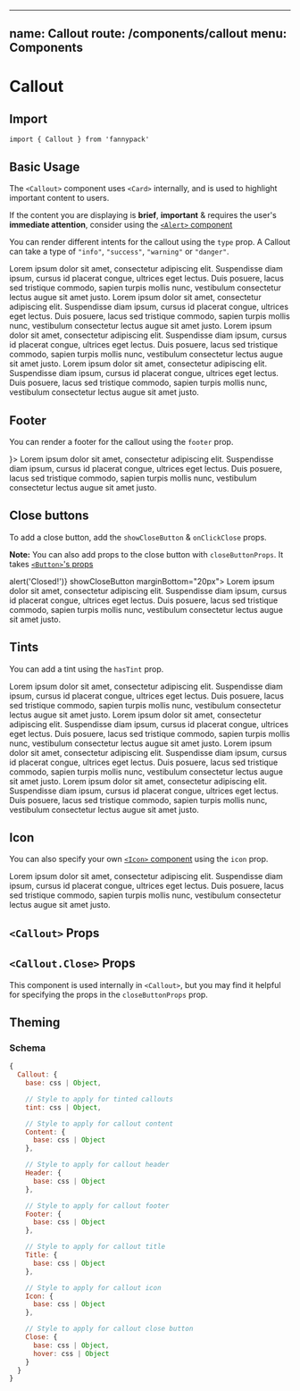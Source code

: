 
---
name: Callout
route: /components/callout
menu: Components
---


# Callout

## Import

`import { Callout } from 'fannypack'`

## Basic Usage

The `<Callout>` component uses `<Card>` internally, and is used to highlight important content to users.

If the content you are displaying is **brief**, **important** & requires the user's **immediate attention**, consider using the [`<Alert>` component](/components/alert)

You can render different intents for the callout using the `type` prop. A Callout can take a type of `"info"`, `"success"`, `"warning"` or `"danger"`.

<Playground>
  <Callout type="info" title="This is a title" marginBottom="20px">
    Lorem ipsum dolor sit amet, consectetur adipiscing elit. Suspendisse diam ipsum, cursus id placerat congue, ultrices
    eget lectus. Duis posuere, lacus sed tristique commodo, sapien turpis mollis nunc, vestibulum consectetur lectus
    augue sit amet justo.
  </Callout>
  <Callout type="success" title="This is a title" marginBottom="20px">
    Lorem ipsum dolor sit amet, consectetur adipiscing elit. Suspendisse diam ipsum, cursus id placerat congue, ultrices
    eget lectus. Duis posuere, lacus sed tristique commodo, sapien turpis mollis nunc, vestibulum consectetur lectus
    augue sit amet justo.
  </Callout>
  <Callout type="danger" title="This is a title" marginBottom="20px">
    Lorem ipsum dolor sit amet, consectetur adipiscing elit. Suspendisse diam ipsum, cursus id placerat congue, ultrices
    eget lectus. Duis posuere, lacus sed tristique commodo, sapien turpis mollis nunc, vestibulum consectetur lectus
    augue sit amet justo.
  </Callout>
  <Callout type="warning" title="This is a title" marginBottom="20px">
    Lorem ipsum dolor sit amet, consectetur adipiscing elit. Suspendisse diam ipsum, cursus id placerat congue, ultrices
    eget lectus. Duis posuere, lacus sed tristique commodo, sapien turpis mollis nunc, vestibulum consectetur lectus
    augue sit amet justo.
  </Callout>
</Playground>

## Footer

You can render a footer for the callout using the `footer` prop.

<Playground>
  <Callout type="info" title="This is a title" footer={<ActionButtons justifyContent="flex-end" width="100%" submitProps={{ palette: 'info' }} />}>
    Lorem ipsum dolor sit amet, consectetur adipiscing elit. Suspendisse diam ipsum, cursus id placerat congue, ultrices
    eget lectus. Duis posuere, lacus sed tristique commodo, sapien turpis mollis nunc, vestibulum consectetur lectus
    augue sit amet justo.
  </Callout>
</Playground>

## Close buttons

To add a close button, add the `showCloseButton` & `onClickClose` props.

**Note:** You can also add props to the close button with `closeButtonProps`. It takes [`<Button>`'s props](/components/button)

<Playground>
  <Callout type="info" title="This is a title" onClickClose={() => alert('Closed!')} showCloseButton marginBottom="20px">
    Lorem ipsum dolor sit amet, consectetur adipiscing elit. Suspendisse diam ipsum, cursus id placerat congue, ultrices
    eget lectus. Duis posuere, lacus sed tristique commodo, sapien turpis mollis nunc, vestibulum consectetur lectus
    augue sit amet justo.
  </Callout>
</Playground>

## Tints

You can add a tint using the `hasTint` prop.

<Playground>
  <Callout hasTint type="info" title="This is a title" marginBottom="20px">
    Lorem ipsum dolor sit amet, consectetur adipiscing elit. Suspendisse diam ipsum, cursus id placerat congue, ultrices
    eget lectus. Duis posuere, lacus sed tristique commodo, sapien turpis mollis nunc, vestibulum consectetur lectus
    augue sit amet justo.
  </Callout>
  <Callout hasTint type="success" title="This is a title" marginBottom="20px">
    Lorem ipsum dolor sit amet, consectetur adipiscing elit. Suspendisse diam ipsum, cursus id placerat congue, ultrices
    eget lectus. Duis posuere, lacus sed tristique commodo, sapien turpis mollis nunc, vestibulum consectetur lectus
    augue sit amet justo.
  </Callout>
  <Callout hasTint type="danger" title="This is a title" marginBottom="20px">
    Lorem ipsum dolor sit amet, consectetur adipiscing elit. Suspendisse diam ipsum, cursus id placerat congue, ultrices
    eget lectus. Duis posuere, lacus sed tristique commodo, sapien turpis mollis nunc, vestibulum consectetur lectus
    augue sit amet justo.
  </Callout>
  <Callout hasTint type="warning" title="This is a title" marginBottom="20px">
    Lorem ipsum dolor sit amet, consectetur adipiscing elit. Suspendisse diam ipsum, cursus id placerat congue, ultrices
    eget lectus. Duis posuere, lacus sed tristique commodo, sapien turpis mollis nunc, vestibulum consectetur lectus
    augue sit amet justo.
  </Callout>
</Playground>

## Icon

You can also specify your own [`<Icon>` component](/components/icon) using the `icon` prop.

<Playground>
  <Callout icon="igloo" title="This is a title">
    Lorem ipsum dolor sit amet, consectetur adipiscing elit. Suspendisse diam ipsum, cursus id placerat congue, ultrices
    eget lectus. Duis posuere, lacus sed tristique commodo, sapien turpis mollis nunc, vestibulum consectetur lectus
    augue sit amet justo.
  </Callout>
</Playground>

## `<Callout>` Props

<PropsTable component={Callout} />

## `<Callout.Close>` Props

This component is used internally in `<Callout>`, but you may find it helpful for specifying the props in the `closeButtonProps` prop.

<PropsTable component={CalloutClose} />

## Theming

### Schema

```jsx
{
  Callout: {
    base: css | Object,

    // Style to apply for tinted callouts
    tint: css | Object,

    // Style to apply for callout content
    Content: {
      base: css | Object
    },

    // Style to apply for callout header
    Header: {
      base: css | Object
    },

    // Style to apply for callout footer
    Footer: {
      base: css | Object
    },

    // Style to apply for callout title
    Title: {
      base: css | Object
    },

    // Style to apply for callout icon
    Icon: {
      base: css | Object
    },

    // Style to apply for callout close button
    Close: {
      base: css | Object,
      hover: css | Object
    }
  }
}
```
